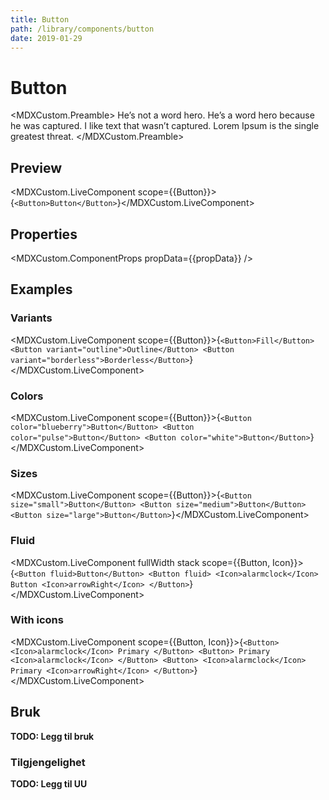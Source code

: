 ```yaml
---
title: Button
path: /library/components/button
date: 2019-01-29
---
```



# Button

<MDXCustom.Preamble>
  He’s not a word hero. He’s a word hero because he was captured. I like text that wasn’t captured. Lorem Ipsum is the
  single greatest threat.
</MDXCustom.Preamble>

## Preview

<MDXCustom.LiveComponent scope={{Button}}>{`<Button>Button</Button>`}</MDXCustom.LiveComponent>

## Properties

<MDXCustom.ComponentProps propData={{propData}} />

## Examples

### Variants

<MDXCustom.LiveComponent scope={{Button}}>{`
  <Button>Fill</Button>
  <Button variant="outline">Outline</Button>
  <Button variant="borderless">Borderless</Button>
`}</MDXCustom.LiveComponent>

### Colors

<MDXCustom.LiveComponent scope={{Button}}>{`
  <Button color="blueberry">Button</Button>
  <Button color="pulse">Button</Button>
  <Button color="white">Button</Button>
`}</MDXCustom.LiveComponent>

### Sizes

<MDXCustom.LiveComponent scope={{Button}}>{`
  <Button size="small">Button</Button>
  <Button size="medium">Button</Button>
  <Button size="large">Button</Button>
`}</MDXCustom.LiveComponent>

### Fluid

<MDXCustom.LiveComponent fullWidth stack scope={{Button, Icon}}>{`
    <Button fluid>Button</Button>
    <Button fluid>
      <Icon>alarmclock</Icon>
      Button
    <Icon>arrowRight</Icon>
    </Button>
`}</MDXCustom.LiveComponent>

### With icons

<MDXCustom.LiveComponent scope={{Button, Icon}}>{`
  <Button>
    <Icon>alarmclock</Icon>
    Primary
  </Button>
  <Button>
    Primary
    <Icon>alarmclock</Icon>
  </Button>
  <Button>
    <Icon>alarmclock</Icon>
    Primary
    <Icon>arrowRight</Icon>
  </Button>
`}</MDXCustom.LiveComponent>

## Bruk

**TODO: Legg til bruk**

### Tilgjengelighet

**TODO: Legg til UU**
